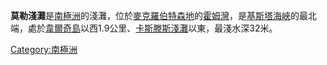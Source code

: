 {{coord|67|34|S|62|52|E|display=title}}

'''莫勒淺灘'''是[[南極洲|南極洲]]的淺灘，位於[[麥克羅伯特森地|麥克羅伯特森地]]的[[霍姆灣|霍姆灣]]，是[[基斯塔海峽|基斯塔海峽]]的最北端，處於[[韋爾奇島|韋爾奇島]]以西1.9公里、[[卡斯滕斯淺灘|卡斯滕斯淺灘]]以東，最淺水深32米。

{{Antarctica-geo-stub}}
[[Category:南極洲|Category:南極洲]]